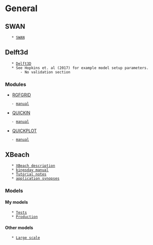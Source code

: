 = General =
== SWAN ==
	* [[SWAN]]

== Delft3d ==
	* [[Delft3D]]
	* See Hopkins et. al (2017) for example model setup parameters.
		- No validation section

=== Modules ===
* [[RGFGRID]]
	- [[file:~/Documents/20_manuals/RGFGRID_User_Manual.pdf|manual]]
* [[QUICKIN]]
	- [[file:~/Documents/20_manuals/QUICKIN_User_Manual.pdf|manual]]
* [[QUICKPLOT]]
	- [[file:~/Documents/20_manuals/Delft3D-QUICKPLOT_User_Manual.pdf|manual]]

== XBeach ==
	* [[XBeach|XBeach description]]
	* [[file:~/Documents/20_manuals/XBeach_manual_kingsday.pdf|kingsday manual]]
	* [[Tutorial notes]]
	* [[file:~/Phd/20_literature_review/XBeach_review_synopses.ods|application synopses]]

=== Models ===
==== My models ====
	* [[Tests]]
	* [[Production]]

==== Other models ====
	* [[Large scale]]

